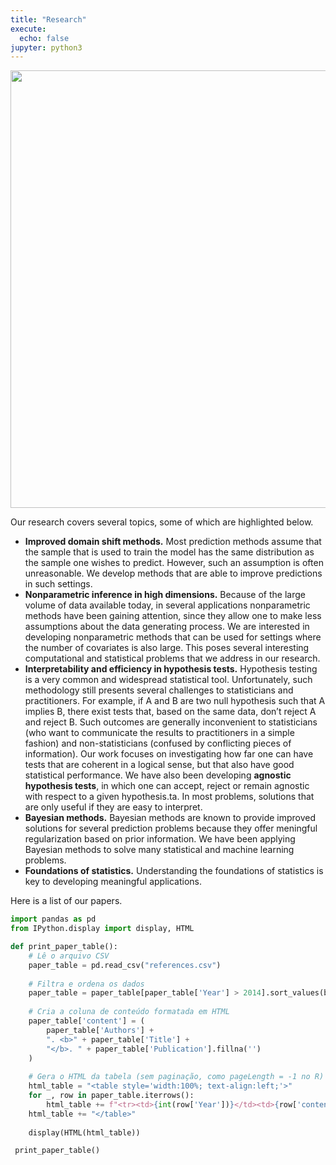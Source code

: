 ```yaml
---
title: "Research"
execute:
  echo: false
jupyter: python3
---
```



<center>
![](tweet.png){width=700px}
</center>

Our research covers several topics,
some of which are highlighted below.

* **Improved domain shift methods.** 
Most prediction methods assume that the sample that is used to train the model
has the same distribution as the sample one wishes to predict.
However, such an assumption is often unreasonable. 
We develop methods that are able to improve predictions in such settings.
* **Nonparametric inference in high dimensions.**
Because of the large volume of data available today,
in several applications nonparametric methods have been gaining attention,
since they allow one to make less assumptions about the data generating process.
We are interested in developing nonparametric methods that 
can be used for settings where the number of covariates is also large.
This poses several interesting computational and statistical problems that 
we address in our research.
* **Interpretability and efficiency in hypothesis tests.**
Hypothesis testing is a very common and widespread statistical tool. Unfortunately, such methodology still presents several challenges to statisticians and practitioners. For example, if A and B are two null hypothesis such that A implies B, there exist tests that, based on the same data, don’t reject A and reject B. Such outcomes are generally inconvenient to statisticians (who want to communicate the results to practitioners in a simple fashion) and non-statisticians (confused by conflicting pieces of information). Our work focuses on investigating how far one can have tests that are coherent in a logical sense, but that also have good statistical performance. We have also been developing **agnostic hypothesis tests**, in which one can accept, reject or remain agnostic with respect to a given hypothesis.ta.
In most problems, solutions that are only useful if they are easy to interpret.
* **Bayesian methods.**
Bayesian methods are known to 
provide improved solutions for several
prediction problems because they offer meningful regularization
based on prior information. We have been applying Bayesian methods
to solve many statistical and machine learning problems.
* **Foundations of statistics.**
Understanding the foundations of statistics
is key to developing meaningful applications.

Here is a list of our papers.




```python
import pandas as pd
from IPython.display import display, HTML

def print_paper_table():
    # Lê o arquivo CSV
    paper_table = pd.read_csv("references.csv")
    
    # Filtra e ordena os dados
    paper_table = paper_table[paper_table['Year'] > 2014].sort_values(by='Year', ascending=False)
    
    # Cria a coluna de conteúdo formatada em HTML
    paper_table['content'] = (
        paper_table['Authors'] + 
        ". <b>" + paper_table['Title'] + 
        "</b>. " + paper_table['Publication'].fillna('') 
    )
    
    # Gera o HTML da tabela (sem paginação, como pageLength = -1 no R)
    html_table = "<table style='width:100%; text-align:left;'>"
    for _, row in paper_table.iterrows():
        html_table += f"<tr><td>{int(row['Year'])}</td><td>{row['content']}</td></tr>"
    html_table += "</table>"
    
    display(HTML(html_table))

```


```python
 print_paper_table()
```
